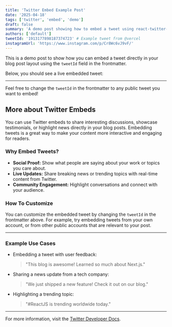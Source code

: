 ```yaml
---
title: 'Twitter Embed Example Post'
date: '2025-04-18'
tags: ['twitter', 'embed', 'demo']
draft: false
summary: 'A demo post showing how to embed a tweet using react-twitter-embed and the tweetId frontmatter.'
authors: ['default']
tweetId: '1913177898187374723' # Example tweet from @vercel
instagramUrl: 'https://www.instagram.com/p/Cr8Wc6vJ9vF/'
---
```


This is a demo post to show how you can embed a tweet directly in your blog post layout using the `tweetId` field in the frontmatter.

Below, you should see a live embedded tweet:

---

Feel free to change the `tweetId` in the frontmatter to any public tweet you want to embed!

## More about Twitter Embeds

You can use Twitter embeds to share interesting discussions, showcase testimonials, or highlight news directly in your blog posts. Embedding tweets is a great way to make your content more interactive and engaging for readers.

### Why Embed Tweets?

- **Social Proof:** Show what people are saying about your work or topics you care about.
- **Live Updates:** Share breaking news or trending topics with real-time content from Twitter.
- **Community Engagement:** Highlight conversations and connect with your audience.

### How To Customize

You can customize the embedded tweet by changing the `tweetId` in the frontmatter above. For example, try embedding tweets from your own account, or from other public accounts that are relevant to your post.

---

### Example Use Cases

- Embedding a tweet with user feedback:

  > "This blog is awesome! Learned so much about Next.js."

- Sharing a news update from a tech company:

  > "We just shipped a new feature! Check it out on our blog."

- Highlighting a trending topic:

  > "#ReactJS is trending worldwide today."

---

For more information, visit the [Twitter Developer Docs](https://developer.twitter.com/en/docs/twitter-for-websites/embedded-tweets/overview).
